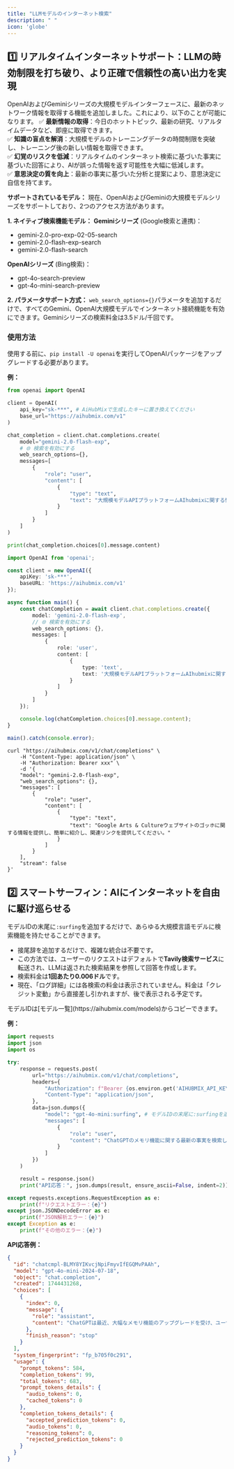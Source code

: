 ```yaml
---
title: "LLMモデルのインターネット検索"
description: " "
icon: 'globe'
---
```


## 1️⃣ リアルタイムインターネットサポート：LLMの時効制限を打ち破り、より正確で信頼性の高い出力を実現

OpenAIおよびGeminiシリーズの大規模モデルインターフェースに、最新のネットワーク情報を取得する機能を追加しました。これにより、以下のことが可能になります。
✅ **最新情報の取得**：今日のホットトピック、最新の研究、リアルタイムデータなど、即座に取得できます。  
✅ **知識の盲点を解消**：大規模モデルのトレーニングデータの時間制限を突破し、トレーニング後の新しい情報を取得できます。  
✅ **幻覚のリスクを低減**：リアルタイムのインターネット検索に基づいた事実に基づいた回答により、AIが誤った情報を返す可能性を大幅に低減します。  
✅ **意思決定の質を向上**：最新の事実に基づいた分析と提案により、意思決定に自信を持てます。

**サポートされているモデル：**
現在、OpenAIおよびGeminiの大規模モデルシリーズをサポートしており、2つのアクセス方法があります。

**1. ネイティブ検索機能モデル：**
**Geminiシリーズ** (Google検索と連携)：
- gemini-2.0-pro-exp-02-05-search
- gemini-2.0-flash-exp-search
- gemini-2.0-flash-search

**OpenAIシリーズ** (Bing検索)：
- gpt-4o-search-preview
- gpt-4o-mini-search-preview

**2. パラメータサポート方式：**
`web_search_options={}`パラメータを追加するだけで、すべてのGemini、OpenAI大規模モデルでインターネット接続機能を有効にできます。Geminiシリーズの検索料金は3.5ドル/千回です。


### 使用方法

使用する前に、`pip install -U openai`を実行してOpenAIパッケージをアップグレードする必要があります。

**例：**
<CodeGroup>
```py Python
from openai import OpenAI

client = OpenAI(
    api_key="sk-***", # AiHubMixで生成したキーに置き換えてください
    base_url="https://aihubmix.com/v1"
)

chat_completion = client.chat.completions.create(
    model="gemini-2.0-flash-exp",
    # 🌐 検索を有効にする
    web_search_options={},
    messages=[
        {
            "role": "user",
            "content": [
                {
                    "type": "text",
                    "text": "大規模モデルAPIプラットフォームAIhubmixに関する情報を検索し、簡単に紹介し、関連リンクを提供してください。"
                }
            ]
        }
    ]
)

print(chat_completion.choices[0].message.content)
```

```ts Typescript 
import OpenAI from 'openai';

const client = new OpenAI({
    apiKey: 'sk-***',
    baseURL: 'https://aihubmix.com/v1'
});

async function main() {
    const chatCompletion = await client.chat.completions.create({
        model: 'gemini-2.0-flash-exp',
        // 🌐 検索を有効にする
        web_search_options: {},
        messages: [
            {
                role: 'user',
                content: [
                    {
                        type: 'text',
                        text: '大規模モデルAPIプラットフォームAIhubmixに関する情報を検索し、簡単に紹介し、関連リンクを提供してください。'
                    }
                ]
            }
        ]
    });

    console.log(chatCompletion.choices[0].message.content);
}

main().catch(console.error);
```

```shell Curl
curl "https://aihubmix.com/v1/chat/completions" \
    -H "Content-Type: application/json" \
    -H "Authorization: Bearer xxx" \
    -d '{
    "model": "gemini-2.0-flash-exp",
    "web_search_options": {},
    "messages": [
        {
            "role": "user",
            "content": [
                {
                    "type": "text",
                    "text": "Google Arts & Cultureウェブサイトのゴッホに関する情報を提供し、簡単に紹介し、関連リンクを提供してください。"
                }
            ]
        }
    ],
    "stream": false
}'
```
</CodeGroup>

## 2️⃣ スマートサーフィン：AIにインターネットを自由に駆け巡らせる

モデルIDの末尾に`:surfing`を追加するだけで、あらゆる大規模言語モデルに検索機能を持たせることができます。
- 接尾辞を追加するだけで、複雑な統合は不要です。
- この方法では、ユーザーのリクエストはデフォルトで**Tavily検索サービス**に転送され、LLMは返された検索結果を参照して回答を作成します。
- 検索料金は**1回あたり0.006ドル**です。
- 現在、「ログ詳細」には各検索の料金は表示されていません。料金は「クレジット変動」から直接差し引かれますが、後で表示される予定です。

<Tip>
モデルIDは[モデル一覧](https://aihubmix.com/models)からコピーできます。
</Tip>

**例：**
<CodeGroup>
```py Python
import requests
import json
import os

try:
    response = requests.post(
        url="https://aihubmix.com/v1/chat/completions",
        headers={
            "Authorization": f"Bearer {os.environ.get('AIHUBMIX_API_KEY')}",
            "Content-Type": "application/json",
        },
        data=json.dumps({
            "model": "gpt-4o-mini:surfing", # モデルIDの末尾に:surfingを追加するだけで検索をサポート
            "messages": [
                {
                    "role": "user",
                    "content": "ChatGPTのメモリ機能に関する最新の事実を検索し、URLを付けて中国語で回答してください"
                }
            ]
        })
    )

    result = response.json()
    print("API応答：", json.dumps(result, ensure_ascii=False, indent=2))

except requests.exceptions.RequestException as e:
    print(f"リクエストエラー：{e}")
except json.JSONDecodeError as e:
    print(f"JSON解析エラー：{e}")
except Exception as e:
    print(f"その他のエラー：{e}")
```
</CodeGroup>

**API応答例：**
```json
{
  "id": "chatcmpl-BLMY8YIKvcjNpiFmyvIfEGQMvPAAh",
  "model": "gpt-4o-mini-2024-07-18",
  "object": "chat.completion",
  "created": 1744431268,
  "choices": [
    {
      "index": 0,
      "message": {
        "role": "assistant",
        "content": "ChatGPTは最近、大幅なメモリ機能のアップグレードを受け、ユーザーの過去のすべての会話を参照して、よりパーソナライズされた応答を提供できるようになりました。ユーザーは、ChatGPTにこの情報を記憶させないように選択したり、メモリ機能を完全に無効にしたりできます。この更新の詳細については、次のURLで確認できます：[https://www.digitaltrends.com/computing/openai-chatgpt-memory-update/](https://www.digitaltrends.com/computing/openai-chatgpt-memory-update/)"
      },
      "finish_reason": "stop"
    }
  ],
  "system_fingerprint": "fp_b705f0c291",
  "usage": {
    "prompt_tokens": 584,
    "completion_tokens": 99,
    "total_tokens": 683,
    "prompt_tokens_details": {
      "audio_tokens": 0,
      "cached_tokens": 0
    },
    "completion_tokens_details": {
      "accepted_prediction_tokens": 0,
      "audio_tokens": 0,
      "reasoning_tokens": 0,
      "rejected_prediction_tokens": 0
    }
  }
}
```